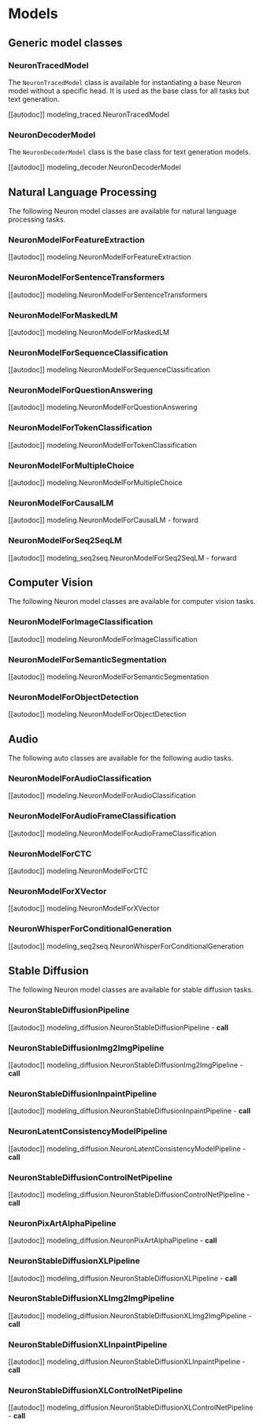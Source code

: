 <!---
Copyright 2023 The HuggingFace Team. All rights reserved.

Licensed under the Apache License, Version 2.0 (the "License");
you may not use this file except in compliance with the License.
You may obtain a copy of the License at

    http://www.apache.org/licenses/LICENSE-2.0

Unless required by applicable law or agreed to in writing, software
distributed under the License is distributed on an "AS IS" BASIS,
WITHOUT WARRANTIES OR CONDITIONS OF ANY KIND, either express or implied.
See the License for the specific language governing permissions and
limitations under the License.
-->

# Models

## Generic model classes

### NeuronTracedModel

The `NeuronTracedModel` class is available for instantiating a base Neuron model without a specific head.
It is used as the base class for all tasks but text generation.

[[autodoc]] modeling_traced.NeuronTracedModel

### NeuronDecoderModel

The `NeuronDecoderModel` class is the base class for text generation models.

[[autodoc]] modeling_decoder.NeuronDecoderModel

## Natural Language Processing

The following Neuron model classes are available for natural language processing tasks.

### NeuronModelForFeatureExtraction

[[autodoc]] modeling.NeuronModelForFeatureExtraction

### NeuronModelForSentenceTransformers

[[autodoc]] modeling.NeuronModelForSentenceTransformers

### NeuronModelForMaskedLM

[[autodoc]] modeling.NeuronModelForMaskedLM

### NeuronModelForSequenceClassification

[[autodoc]] modeling.NeuronModelForSequenceClassification

### NeuronModelForQuestionAnswering

[[autodoc]] modeling.NeuronModelForQuestionAnswering

### NeuronModelForTokenClassification

[[autodoc]] modeling.NeuronModelForTokenClassification

### NeuronModelForMultipleChoice

[[autodoc]] modeling.NeuronModelForMultipleChoice

### NeuronModelForCausalLM

[[autodoc]] modeling.NeuronModelForCausalLM
    - forward

### NeuronModelForSeq2SeqLM

[[autodoc]] modeling_seq2seq.NeuronModelForSeq2SeqLM
    - forward

## Computer Vision

The following Neuron model classes are available for computer vision tasks.

### NeuronModelForImageClassification

[[autodoc]] modeling.NeuronModelForImageClassification

### NeuronModelForSemanticSegmentation
[[autodoc]] modeling.NeuronModelForSemanticSegmentation

### NeuronModelForObjectDetection
[[autodoc]] modeling.NeuronModelForObjectDetection

## Audio

The following auto classes are available for the following audio tasks.

### NeuronModelForAudioClassification
[[autodoc]] modeling.NeuronModelForAudioClassification

### NeuronModelForAudioFrameClassification
[[autodoc]] modeling.NeuronModelForAudioFrameClassification

### NeuronModelForCTC
[[autodoc]] modeling.NeuronModelForCTC

### NeuronModelForXVector
[[autodoc]] modeling.NeuronModelForXVector

### NeuronWhisperForConditionalGeneration
[[autodoc]] modeling_seq2seq.NeuronWhisperForConditionalGeneration

## Stable Diffusion

The following Neuron model classes are available for stable diffusion tasks.

### NeuronStableDiffusionPipeline

[[autodoc]] modeling_diffusion.NeuronStableDiffusionPipeline
    - __call__

### NeuronStableDiffusionImg2ImgPipeline

[[autodoc]] modeling_diffusion.NeuronStableDiffusionImg2ImgPipeline
    - __call__

### NeuronStableDiffusionInpaintPipeline

[[autodoc]] modeling_diffusion.NeuronStableDiffusionInpaintPipeline
    - __call__

### NeuronLatentConsistencyModelPipeline

[[autodoc]] modeling_diffusion.NeuronLatentConsistencyModelPipeline
    - __call__

### NeuronStableDiffusionControlNetPipeline

[[autodoc]] modeling_diffusion.NeuronStableDiffusionControlNetPipeline
    - __call__

### NeuronPixArtAlphaPipeline

[[autodoc]] modeling_diffusion.NeuronPixArtAlphaPipeline
    - __call__

### NeuronStableDiffusionXLPipeline

[[autodoc]] modeling_diffusion.NeuronStableDiffusionXLPipeline
    - __call__

### NeuronStableDiffusionXLImg2ImgPipeline
[[autodoc]] modeling_diffusion.NeuronStableDiffusionXLImg2ImgPipeline
    - __call__

### NeuronStableDiffusionXLInpaintPipeline
[[autodoc]] modeling_diffusion.NeuronStableDiffusionXLInpaintPipeline
    - __call__

### NeuronStableDiffusionXLControlNetPipeline

[[autodoc]] modeling_diffusion.NeuronStableDiffusionXLControlNetPipeline
    - __call__
